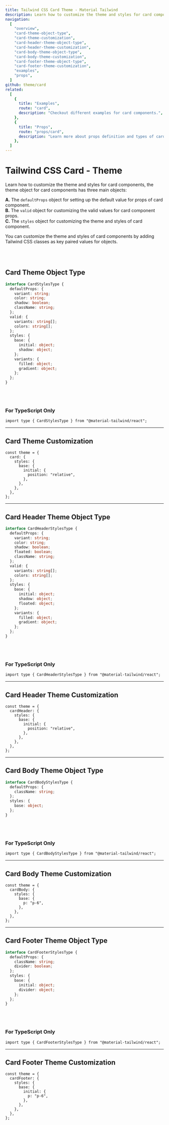 ```yaml
---
title: Tailwind CSS Card Theme - Material Tailwind
description: Learn how to customize the theme and styles for card components.
navigation:
  [
    "overview",
    "card-theme-object-type",
    "card-theme-customization",
    "card-header-theme-object-type",
    "card-header-theme-customization",
    "card-body-theme-object-type",
    "card-body-theme-customization",
    "card-footer-theme-object-type",
    "card-footer-theme-customization",
    "examples",
    "props",
  ]
github: theme/card
related:
  [
    {
      title: "Examples",
      route: "card",
      description: "Checkout different examples for card components.",
    },
    {
      title: "Props",
      route: "props/card",
      description: "Learn more about props definition and types of card components.",
    },
  ]
---
```


# Tailwind CSS Card - Theme

<span id="overview" className="scroll-mt-48" />

Learn how to customize the theme and styles for card components, the theme object for card components has three main objects:

**A.** The <Code>defaultProps</Code> object for setting up the default value for props of card component.<br />
**B.** The <Code>valid</Code> object for customizing the valid values for card component props.<br />
**C.** The <Code>styles</Code> object for customizing the theme and styles of card component.<br />

You can customize the theme and styles of card components by adding Tailwind CSS classes as key paired values for objects.

<br />
<br />

## Card Theme Object Type

<span id="card-theme-object-type" className="scroll-mt-48" />

```ts
interface CardStylesType {
  defaultProps: {
    variant: string;
    color: string;
    shadow: boolean;
    className: string;
  };
  valid: {
    variants: string[];
    colors: string[];
  };
  styles: {
    base: {
      initial: object;
      shadow: object;
    };
    variants: {
      filled: object;
      gradient: object;
    };
  };
}
```

<br />
<br />

### For TypeScript Only

```tsx
import type { CardStylesType } from "@material-tailwind/react";
```

---

## Card Theme Customization

<span id="card-theme-customization" className="scroll-mt-48" />

```tsx
const theme = {
  card: {
    styles: {
      base: {
        initial: {
          position: "relative",
        },
      },
    },
  },
};
```

---

## Card Header Theme Object Type

<span id="card-header-theme-object-type" className="scroll-mt-48" />

```ts
interface CardHeaderStylesType {
  defaultProps: {
    variant: string;
    color: string;
    shadow: boolean;
    floated: boolean;
    className: string;
  };
  valid: {
    variants: string[];
    colors: string[];
  };
  styles: {
    base: {
      initial: object;
      shadow: object;
      floated: object;
    };
    variants: {
      filled: object;
      gradient: object;
    };
  };
}
```

<br />
<br />

### For TypeScript Only

```tsx
import type { CardHeaderStylesType } from "@material-tailwind/react";
```

---

## Card Header Theme Customization

<span id="card-header-theme-customization" className="scroll-mt-48" />

```tsx
const theme = {
  cardHeader: {
    styles: {
      base: {
        initial: {
          position: "relative",
        },
      },
    },
  },
};
```

---

## Card Body Theme Object Type

<span id="card-body-theme-object-type" className="scroll-mt-48" />

```ts
interface CardBodyStylesType {
  defaultProps: {
    className: string;
  };
  styles: {
    base: object;
  };
}
```

<br />
<br />

### For TypeScript Only

```tsx
import type { CardBodyStylesType } from "@material-tailwind/react";
```

---

## Card Body Theme Customization

<span id="card-body-theme-customization" className="scroll-mt-48" />

```tsx
const theme = {
  cardBody: {
    styles: {
      base: {
        p: "p-6",
      },
    },
  },
};
```

---

## Card Footer Theme Object Type

<span id="card-footer-theme-object-type" className="scroll-mt-48" />

```ts
interface CardFooterStylesType {
  defaultProps: {
    className: string;
    divider: boolean;
  };
  styles: {
    base: {
      initial: object;
      divider: object;
    };
  };
}
```

<br />
<br />

### For TypeScript Only

```tsx
import type { CardFooterStylesType } from "@material-tailwind/react";
```

---

## Card Footer Theme Customization

<span id="card-footer-theme-customization" className="scroll-mt-48" />

```tsx
const theme = {
  cardFooter: {
    styles: {
      base: {
        initial: {
          p: "p-6",
        },
      },
    },
  },
};
```

<span id="examples" className="scroll-mt-48" />
<span id="props" className="scroll-mt-48" />
